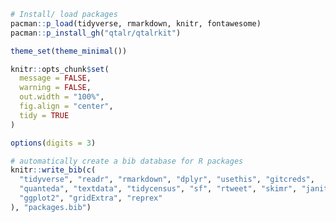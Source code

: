 ```r
# Install/ load packages
pacman::p_load(tidyverse, rmarkdown, knitr, fontawesome)
pacman::p_install_gh("qtalr/qtalrkit")

theme_set(theme_minimal())

knitr::opts_chunk$set(
  message = FALSE,
  warning = FALSE,
  out.width = "100%",
  fig.align = "center",
  tidy = TRUE
)

options(digits = 3)

# automatically create a bib database for R packages
knitr::write_bib(c(
  "tidyverse", "readr", "rmarkdown", "dplyr", "usethis", "gitcreds",
  "quanteda", "textdata", "tidycensus", "sf", "rtweet", "skimr", "janitor",
  "ggplot2", "gridExtra", "reprex"
), "packages.bib")
```